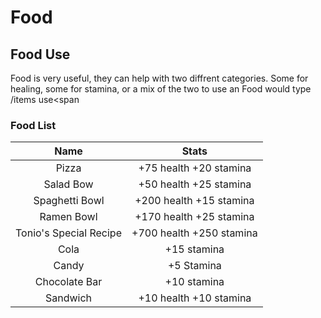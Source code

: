 # Food 

## Food Use

Food is very useful, they can help with two diffrent categories.
Some for healing, some for stamina, or a mix of the two 
to use an Food would type <span className="font-bold text-jolyne">/items use<span



### Food List

| Name | Stats |     
| :---:   | :---: |
| Pizza  | +75 health +20 stamina|
|Salad Bow| +50 health +25 stamina|
|Spaghetti Bowl| +200 health +15 stamina|
|Ramen Bowl| +170 health +25 stamina|
|Tonio's Special Recipe| +700 health +250 stamina|
|Cola| +15 stamina|
|Candy|	+5 Stamina|
|Chocolate Bar| +10 stamina|
|Sandwich| +10 health +10 stamina|
